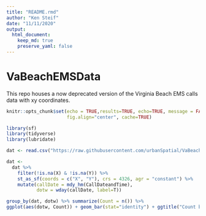 ```yaml
---
title: "README.rmd"
author: "Ken Steif"
date: "11/11/2020"
output: 
  html_document:
    keep_md: true
    preserve_yaml: false
---
```

    
# VaBeachEMSData
This repo houses a now deprecated version of the Virginia Beach EMS calls data with xy coordinates.

```r
knitr::opts_chunk$set(echo = TRUE,results=TRUE, echo=TRUE, message = FALSE, warning=FALSE, 
                      fig.align="center", cache=TRUE)
```

```r
library(sf)
library(tidyverse)
library(lubridate)
```

```r
dat <- read.csv("https://raw.githubusercontent.com/urbanSpatial/VaBeachEMSData/main/VaBeach_EMS_with_coords_17_18.csv")
```

```r
dat <- 
  dat %>% 
    filter(!is.na(X) & !is.na(Y)) %>% 
    st_as_sf(coords = c("X", "Y"), crs = 4326, agr = "constant") %>%
    mutate(callDate = mdy_hm(CallDateandTime),
           dotw = wday(callDate, label=T))
```

```r
group_by(dat, dotw) %>% summarize(Count = n()) %>%
ggplot(aes(dotw, Count)) + geom_bar(stat="identity") + ggtitle("Count by dotw")
```